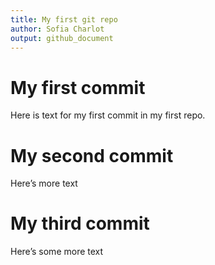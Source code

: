 ```yaml
---
title: My first git repo
author: Sofia Charlot
output: github_document
---
```


# My first commit

Here is text for my first commit in my first repo.

# My second commit 

Here's more text

# My third commit

Here's some more text

